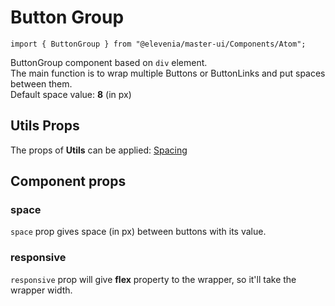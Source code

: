 
# Button Group
```import { ButtonGroup } from "@elevenia/master-ui/Components/Atom";```

ButtonGroup component based on `div` element.<br />
The main function is to wrap multiple Buttons or ButtonLinks and put spaces between them.<br />
Default space value: **8** (in px)

<Preview>
  <Story id="atom-button-group--basic" />
</Preview>

## Utils Props
The props of **Utils** can be applied:
[Spacing](/?path=/docs/utils-spacing--preview)

## Component props
<Props of={ButtonGroup} />

### space
`space` prop gives space (in px) between buttons with its value.

<Preview>
  <Story id="atom-button-group--space" />
</Preview>

### responsive
`responsive` prop will give **flex** property to the wrapper, so it'll take the wrapper width.

<Preview>
  <Story id="atom-button-group--responsive" />
</Preview>